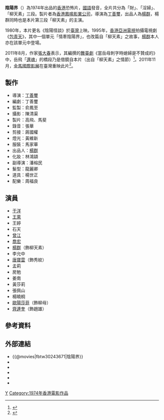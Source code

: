 {{Otheruses|陰陽界|other=其他同名電影}}
{{Infobox Film
|片名          = 陰陽界
|電影原名      = ''{{lang|en|Blood Reincarnation}}''
|圖像          = 
|圖像說明      = 
|導演          = [[丁善璽|丁善璽]]
|監製          = 俞鳳至
|製片          = 高飛、馬斐
|編劇          = 丁善璽
|劇本          = 
|故事          = 
|原著          = 
|旁白          = 
|統籌          = 
|主演          = [[楊群_(演員)|楊群]]、[[唐寶雲|唐寶雲]]
|副標題        = 
|片尾曲        = 
|配樂          = 周福良
|攝影          = 陳清渠
|剪輯          = 蔣國權
|製片商        = 香港鳳鳴影業公司
|發行商        = 
|上映日期      = {{BHKG}}：{{film date|1974|10|30}}<br>{{TWN}}：1980年
|發行日期      = 
|片長          = 98 分鐘
|產地          = {{英屬香港電影}}
|語言          = 華語
|官方網站      = 
|預算          = 
|票房          = 
|amg_id      = 226477
|imdb_id     = tt0243671
|hk_name     = 陰陽界
|tw_name     = 陰陽怪談
}}

'''陰陽界'''（{{lang-en|Blood Reincarnation}}）為1974年出品的[[香港|香港]]恐怖片，[[國語|國語]]發音，全片共分為「財」、「淫婦」、「柳天素」三段。製片者為[[香港鳳鳴影業公司|香港鳳鳴影業公司]]，導演為[[丁善璽|丁善璽]]，出品人為[[楊群_(演員)|楊群]]，楊群同時也是本片第三段「柳天素」的主演。

1980年，本片更名《陰陽怪談》於[[臺灣|臺灣]]上映。1995年，[[香港亞洲電視|香港亞洲電視]]拍攝電視劇《[[包青天_(亞洲電視劇集)|包青天]]》，其中一個單元「情牽陰陽界」，也改篇自「柳天素」之故事，[[楊群_(演員)|楊群]]本人亦在該單元中登場。

2011年8月，作家[[張大春|張大春]]表示，其編撰的[[舞臺劇|舞臺劇]]《當岳母刺字時媳婦是不贊成的》中，岳飛「[[還魂|還魂]]」的橋段乃是借鏡自本片（出自「柳天素」之情節）<ref name=zhang2011>{{cite news|title=張大春：正史是個屁 改編無設限|url=http://chincenter.fg.tp.edu.tw/~writing/book.php?id=1225942172&PHPSESSID=mwfzkhmpd|newspaper=[[旺報|旺報]]|author=林采韻|accessdate=2014-03-15|date=2011-08-02|archive-url=https://web.archive.org/web/20141018142816/http://chincenter.fg.tp.edu.tw/~writing/book.php?id=1225942172&PHPSESSID=mwfzkhmpd|archive-date=2014-10-18|dead-url=yes}}</ref>。2011年11月，[[2011年金馬國際影展|金馬國際影展]]在臺灣重映此片<ref name=goldenhorse2011>{{cite news|title=陰陽界 靈異經典終於出土|url=http://stars.udn.com/newstars/collect/CollectPage.do?cid=8501|newspaper=[[聯合晚報|聯合晚報]]|author=[[聞天祥|聞天祥]]|accessdate=2014-03-15|date=2011-10-17|archive-date=2014-03-15|archive-url=https://web.archive.org/web/20140315130115/http://stars.udn.com/newstars/collect/CollectPage.do?cid=8501|dead-url=no}}</ref>。

==製作==
*導演：[[丁善璽|丁善璽]]
*編劇：丁善璽
*監製：俞鳳至
*攝影：陳清渠
*製片：高飛、馬斐
*錄音：張華
*剪接：蔣國權
*燈光：黃維新
*服裝：馬家華
*出品人：[[楊群_(演員)|楊群]]
*化妝：林鴻顈
*副導演：潘榕民
*髮型：龍麗卿
*道具：楊世正
*配樂：周福良


==演員==
*[[于洋_(香港藝人)|于洋]]
*[[王萊|王萊]]
*王婷
*石天
*[[曾江|曾江]]
*[[喬宏|喬宏]]
*[[楊群_(演員)|楊群]]（飾柳天素）
*李允中
*[[唐寶雲|唐寶雲]]（飾秀紋）
*孟莉
*房勉
*姜南
*黃莎莉
*張佩山
*楊曉桐
*[[歐陽莎菲|歐陽莎菲]]（飾柳母）
*[[齊連奎|齊連奎]]（飾趙雄）

==參考資料==
<references/>

==外部連結==
*{{@movies|fbtw30243671|陰陽界}}
*{{hkmdb title|5549|陰陽界}}
*{{Mtime|36376|陰陽界}}
*{{douban|title=陰陽界}}
*{{Amg movie|226477|陰陽界}}
*{{imdb title|0243671|陰陽界}}

[[Category:香港恐怖片|Y]]
[[Category:1974年香港電影作品|Category:1974年香港電影作品]]